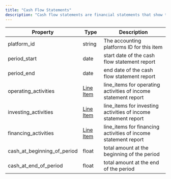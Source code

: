 ```yaml
---
title: "Cash Flow Statements"
description: "Cash flow statements are financial statements that show the inflow and outflow of cash and cash equivalents from a company's operations, investments, and financing activities over a specific period of time."
---
```


| Property                        | Type                          | Description                                                     |
| ------------------------------- | ----------------------------- | --------------------------------------------------------------- |
| platform\_id                    | string                        | The accounting platforms ID for this item                       |
| period\_start                   | date                          | start date of the cash flow statement report                    |
| period\_end                     | date                          | end date of the cash flow statement report                      |
| operating\_activities           | [Line Item](/docs/line-items) | line\_items for operating activities of income statement report |
| investing\_activities           | [Line Item](/docs/line-items) | line\_items for investing activities of income statement report |
| financing\_activities           | [Line Item](/docs/line-items) | line\_items for financing activities of income statement report |
| cash\_at\_beginning\_of\_period | float                         | total amount at the beginning of the period                     |
| cash\_at\_end\_of\_period       | float                         | total amount at the end of the period                           |